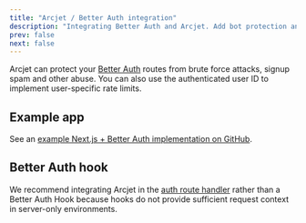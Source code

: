 ```yaml
---
title: "Arcjet / Better Auth integration"
description: "Integrating Better Auth and Arcjet. Add bot protection and spam signup protection to Better Auth endpoints."
prev: false
next: false
---
```



Arcjet can protect your [Better Auth](https://authjs.dev/) routes from brute
force attacks, signup spam and other abuse. You can also use the authenticated
user ID to implement user-specific rate limits.

<WhatIsArcjet />

## Example app

See an [example Next.js + Better Auth implementation on
GitHub](https://github.com/arcjet/arcjet-js/tree/main/examples/nextjs-better-auth).

## Better Auth hook

We recommend integrating Arcjet in the [auth route
handler](https://github.com/arcjet/arcjet-js/blob/main/examples/nextjs-better-auth/app/api/auth/%5B...all%5D/route.ts)
rather than a Better Auth Hook because hooks do not provide sufficient request
context in server-only environments.

<Comments />
